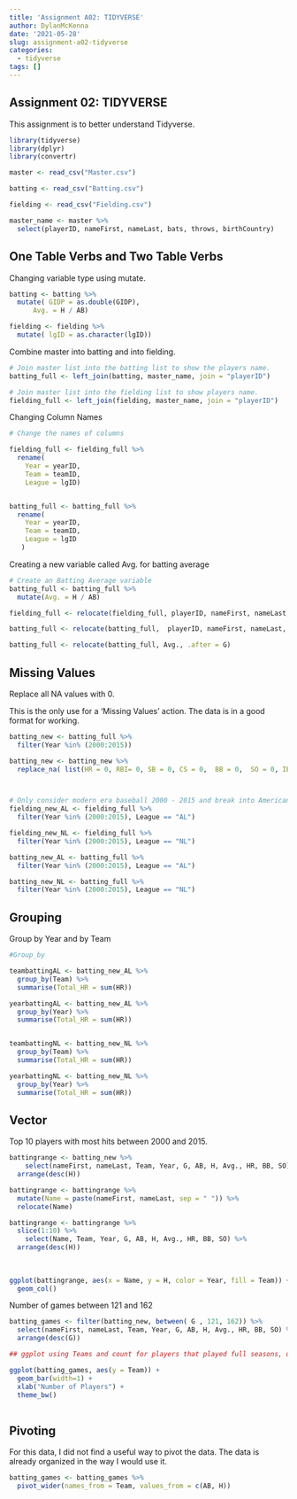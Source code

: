 ```yaml
---
title: 'Assignment A02: TIDYVERSE'
author: DylanMcKenna
date: '2021-05-28'
slug: assignment-a02-tidyverse
categories:
  - tidyverse
tags: []
---
```



## Assignment 02: TIDYVERSE


This assignment is to better understand Tidyverse.


```r
library(tidyverse)
library(dplyr)
library(convertr)

master <- read_csv("Master.csv")

batting <- read_csv("Batting.csv")

fielding <- read_csv("Fielding.csv")

master_name <- master %>%
  select(playerID, nameFirst, nameLast, bats, throws, birthCountry)
```

## One Table Verbs and Two Table Verbs

Changing variable type using mutate.

```r

batting <- batting %>%
  mutate( GIDP = as.double(GIDP),
      Avg. = H / AB)

fielding <- fielding %>%
  mutate( lgID = as.character(lgID))


```




Combine master into batting and into fielding.

```r
# Join master list into the batting list to show the players name.
batting_full <- left_join(batting, master_name, join = "playerID")

# Join master list into the fielding list to show players name.
fielding_full <- left_join(fielding, master_name, join = "playerID")


```




Changing Column Names


```r
# Change the names of columns

fielding_full <- fielding_full %>%
  rename( 
    Year = yearID, 
    Team = teamID,
    League = lgID)


batting_full <- batting_full %>%
  rename( 
    Year = yearID, 
    Team = teamID,
    League = lgID
   )


```

Creating a new variable called Avg. for batting average

```r

# Create an Batting Average variable
batting_full <- batting_full %>%
  mutate(Avg. = H / AB)

fielding_full <- relocate(fielding_full, playerID, nameFirst, nameLast, bats, birthCountry)

batting_full <- relocate(batting_full,  playerID, nameFirst, nameLast, bats, birthCountry )

batting_full <- relocate(batting_full, Avg., .after = G)


```

## Missing Values

Replace all NA values with 0.

This is the only use for a 'Missing Values' action. The data is in a good format for working.

```r

batting_new <- batting_full %>%
  filter(Year %in% (2000:2015))

batting_new <- batting_new %>%
  replace_na( list(HR = 0, RBI= 0, SB = 0, CS = 0,  BB = 0,  SO = 0, IBB = 0, HBP  = 0, SH = 0, SF  = 0, GIDP = 0))



# Only consider modern era baseball 2000 - 2015 and break into American and National Leagues
fielding_new_AL <- fielding_full %>%
  filter(Year %in% (2000:2015), League == "AL")

fielding_new_NL <- fielding_full %>%
  filter(Year %in% (2000:2015), League == "NL")

batting_new_AL <- batting_full %>%
  filter(Year %in% (2000:2015), League == "AL")

batting_new_NL <- batting_full %>%
  filter(Year %in% (2000:2015), League == "NL")

```


## Grouping
Group by Year and by Team

```r
#Group_by

teambattingAL <- batting_new_AL %>%
  group_by(Team) %>%
  summarise(Total_HR = sum(HR))

yearbattingAL <- batting_new_AL %>%
  group_by(Year) %>%
  summarise(Total_HR = sum(HR))


teambattingNL <- batting_new_NL %>%
  group_by(Team) %>%
  summarise(Total_HR = sum(HR))

yearbattingNL <- batting_new_NL %>%
  group_by(Year) %>%
  summarise(Total_HR = sum(HR))


```

## Vector

Top 10 players with most hits between 2000 and 2015.


```r
battingrange <- batting_new %>%
    select(nameFirst, nameLast, Team, Year, G, AB, H, Avg., HR, BB, SO) %>%
  arrange(desc(H))

battingrange <- battingrange %>%
  mutate(Name = paste(nameFirst, nameLast, sep = " ")) %>%
  relocate(Name)

battingrange <- battingrange %>%
  slice(1:10) %>%
    select(Name, Team, Year, G, AB, H, Avg., HR, BB, SO) %>%
  arrange(desc(H))
  
  
  
ggplot(battingrange, aes(x = Name, y = H, color = Year, fill = Team)) +
  geom_col()

```


Number of games between 121 and 162

```r


batting_games <- filter(batting_new, between( G , 121, 162)) %>%
  select(nameFirst, nameLast, Team, Year, G, AB, H, Avg., HR, BB, SO) %>%
  arrange(desc(G))

## ggplot using Teams and count for players that played full seasons, use color as year

ggplot(batting_games, aes(y = Team)) +
  geom_bar(width=1) +
  xlab("Number of Players") +
  theme_bw()
  
```


##  Pivoting

For this data, I did not find a useful way to pivot the data. The data is already organized in the way I would use it.

```r
batting_games <- batting_games %>%
  pivot_wider(names_from = Team, values_from = c(AB, H))
```



